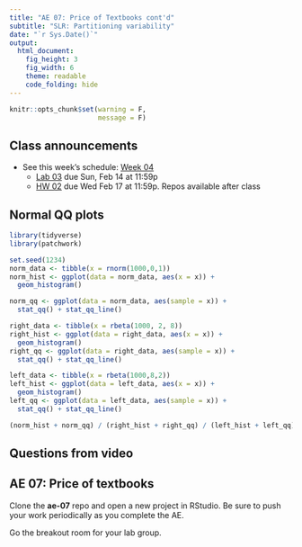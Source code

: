 ```yaml
---
title: "AE 07: Price of Textbooks cont'd"
subtitle: "SLR: Partitioning variability"
date: "`r Sys.Date()`"
output: 
  html_document: 
    fig_height: 3
    fig_width: 6
    theme: readable
    code_folding: hide
---
```


```r
knitr::opts_chunk$set(warning = F, 
                      message = F)
```


## Class announcements

- See this week's schedule: [Week 04](https://sta210-sp21.netlify.app/schedule/week-04/)
  - [Lab 03](https://sta210-sp21.netlify.app/labs/lab-02-durham-trails.html) due Sun, Feb 14 at 11:59p
  - [HW 02](https://sta210-sp21.netlify.app/hw/hw-01.html) due Wed Feb 17 at 11:59p. Repos available after class

## Normal QQ plots

```r

library(tidyverse)
library(patchwork)

set.seed(1234)
norm_data <- tibble(x = rnorm(1000,0,1))
norm_hist <- ggplot(data = norm_data, aes(x = x)) + 
  geom_histogram()

norm_qq <- ggplot(data = norm_data, aes(sample = x)) + 
  stat_qq() + stat_qq_line()

right_data <- tibble(x = rbeta(1000, 2, 8))
right_hist <- ggplot(data = right_data, aes(x = x)) + 
  geom_histogram()
right_qq <- ggplot(data = right_data, aes(sample = x)) + 
  stat_qq() + stat_qq_line()

left_data <- tibble(x = rbeta(1000,8,2))
left_hist <- ggplot(data = left_data, aes(x = x)) + 
  geom_histogram()
left_qq <- ggplot(data = left_data, aes(sample = x)) + 
  stat_qq() + stat_qq_line()

(norm_hist + norm_qq) / (right_hist + right_qq) / (left_hist + left_qq)
```


    
## Questions from video

##  AE 07: Price of textbooks

Clone the **ae-07** repo and open a new project in RStudio. Be sure to push your work periodically as you complete the AE.

Go the breakout room for your lab group.

